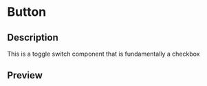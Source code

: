 
<Meta title="Switch" component={SwitchWrapper} />

# Button

## Description

This is a toggle switch component that is fundamentally a checkbox

## Preview

<Preview>
  <Story name="Toggled off with no text">
    <SwitchWrapper id={1}/>
  </Story>
</Preview>

<Preview>
  <Story name="Toggled on with no text">
    <SwitchWrapper id={2} defaultToggleValue={true}/>
  </Story>
</Preview>

<Preview>
  <Story name="small off">
    <SwitchWrapper id={3} small/>
  </Story>
</Preview>

<Preview>
  <Story name="small on">
    <SwitchWrapper id={4} defaultToggleValue={true} small/>
  </Story>
</Preview>

<Preview>
  <Story name="disabled">
    <SwitchWrapper id={5} disabled/>
  </Story>
</Preview>

<Preview>
  <Story name="Toggled off with custom text">
    <SwitchWrapper id={6} defaultToggleValue={false} offText='Boo'/>
  </Story>
</Preview>

<Preview>
  <Story name="Toggled on with custom text">
    <SwitchWrapper id={7} defaultToggleValue={true} onText='Yay!'/>
  </Story>
</Preview>
